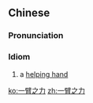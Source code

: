 ==Chinese==
{{zh-forms}}

===Pronunciation===
{{zh-pron
|m=一bìzhīlì
|c=jat1 bei3 zi1 lik6
|mn=xm,zz,tw:it-pì-chi-le̍k/qz:it-pì-chi-lia̍k
|cat=cy
}}

===Idiom===
{{zh-idiom}}

# a [[helping hand]]

[[ko:一臂之力]]
[[zh:一臂之力]]